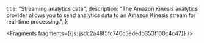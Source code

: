   title: "Streaming analytics data",
  description: "The Amazon Kinesis analytics provider allows you to send analytics data to an Amazon Kinesis stream for real-time processing.",
};






<Fragments fragments={{js: jsdc2a48f5fc740c5ededb353f100c4c47}} />